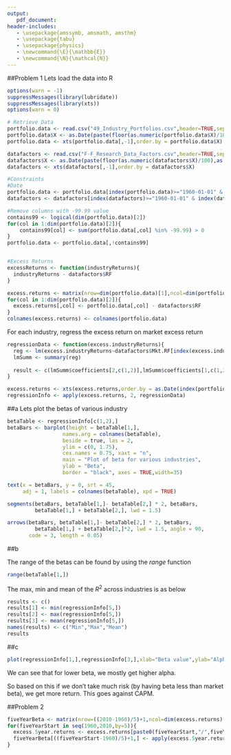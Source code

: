 ```yaml
---
output: 
   pdf_document:
header-includes:
   - \usepackage{amssymb, amsmath, amsthm}
   - \usepackage{tabu}
   - \usepackage{physics}
   - \newcommand{\E}{\mathbb{E}}
   - \newcommand{\N}{\mathcal{N}}
---
```


\noindent \begin{tabu} to \textwidth {@{}X[4 l] @{}X[r]}
  \textbf{Assigment 2}           & \\ 
  \textbf{Mgmt 237E: Empirical Methods} & \\ 
  \textbf{Ian Laker, PrasanthKumar, Nitish Ramkumar}         & 
\end{tabu}

##Problem 1
Lets load the data into R
```r
options(warn = -1)
suppressMessages(library(lubridate))
suppressMessages(library(xts))
options(warn = 0)

# Retrieve Data
portfolio.data <- read.csv("49_Industry_Portfolios.csv",header=TRUE,sep = ",",stringsAsFactors = FALSE,skip = 11,nrows = 1085)
portfolio.data$X <- as.Date(paste(floor(as.numeric(portfolio.data$X)/100),as.numeric(portfolio.data$X) %% 100,"01",sep = "-"))
portfolio.data <- xts(portfolio.data[,-1],order.by = portfolio.data$X)

datafactors <- read.csv("F-F_Research_Data_Factors.csv",header=TRUE,sep = ",",stringsAsFactors = FALSE,skip = 3,nrows=1085)
datafactors$X <- as.Date(paste(floor(as.numeric(datafactors$X)/100),as.numeric(datafactors$X) %% 100,"01",sep = "-"))
datafactors <- xts(datafactors[,-1],order.by = datafactors$X)

#Constraints
#Date
portfolio.data <- portfolio.data[index(portfolio.data)>="1960-01-01" & index(portfolio.data)<="2015-12-31",]
datafactors <- datafactors[index(datafactors)>="1960-01-01" & index(datafactors)<="2015-12-31",]

#Remove columns with -99.99 value
contains99 <- logical(dim(portfolio.data)[2])
for(col in 1:dim(portfolio.data)[2]){
    contains99[col] <- sum(portfolio.data[,col] %in% -99.99) > 0
}
portfolio.data <- portfolio.data[,!contains99]


#Excess Returns
excessReturns <- function(industryReturns){
  industryReturns - datafactors$RF
}

excess.returns <- matrix(nrow=dim(portfolio.data)[1],ncol=dim(portfolio.data)[2])
for(col in 1:dim(portfolio.data)[2]){
  excess.returns[,col] <- portfolio.data[,col] - datafactors$RF  
}
colnames(excess.returns) <- colnames(portfolio.data)

```

For each industry, regress the excess return on market excess return  

```r

regressionData <- function(excess.industryReturns){
  reg <- lm(excess.industryReturns~datafactors$Mkt.RF[index(excess.industryReturns)])
  lmSumm <- summary(reg)
  
  result <- c(lmSumm$coefficients[2,c(1,2)],lmSumm$coefficients[1,c(1,2)],lmSumm$r.squared)
}

excess.returns <- xts(excess.returns,order.by = as.Date(index(portfolio.data)))
regressionInfo <- apply(excess.returns, 2, regressionData)


```

##a 
Lets plot the betas of various industry

```r

betaTable <- regressionInfo[c(1,2),]
betaBars <- barplot(height = betaTable[1,],
                  names.arg = colnames(betaTable),
                  beside = true, las = 2,
                  ylim = c(0, 1.75),
                  cex.names = 0.75, xaxt = "n",
                  main = "Plot of beta for various industries",
                  ylab = "Beta",
                  border = "black", axes = TRUE,width=35)

text(x = betaBars, y = 0, srt = 45,
     adj = 1, labels = colnames(betaTable), xpd = TRUE)

segments(betaBars, betaTable[1,]- betaTable[2,] * 2, betaBars,
         betaTable[1,] + betaTable[2,], lwd = 1.5)

arrows(betaBars, betaTable[1,]- betaTable[2,] * 2, betaBars,
         betaTable[1,] + betaTable[2,]*2, lwd = 1.5, angle = 90,
       code = 3, length = 0.05)

```

##b

The range of the betas can be found by using the *range* function
```r
range(betaTable[1,])
```
  
The max, min and mean of the $R^2$ across industries is as below
```r
results <- c()
results[1] <- min(regressionInfo[5,])
results[2] <- max(regressionInfo[5,])
results[3] <- mean(regressionInfo[5,])
names(results) <- c("Min","Max","Mean")
results
```

##c
```r
plot(regressionInfo[1,],regressionInfo[3,],xlab="Beta value",ylab="Alpha value")
```

We can see that for lower beta, we mostly get higher alpha.  
  
So based on this if we don't take much risk (by having beta less than market beta), we get more return. This goes against CAPM.  
  


##Problem 2  
  
```r
fiveYearBeta <- matrix(nrow=((2010-1960)/5)+1,ncol=dim(excess.returns)[2])
for(fiveYearStart in seq(1960,2010,by=5)){
  excess.5year.returns <- excess.returns[paste0(fiveYearStart,"/",fiveYearStart+4)]
  fiveYearBeta[((fiveYearStart-1960)/5)+1,] <- apply(excess.5year.returns, 2, regressionData)[1,]
}



```

